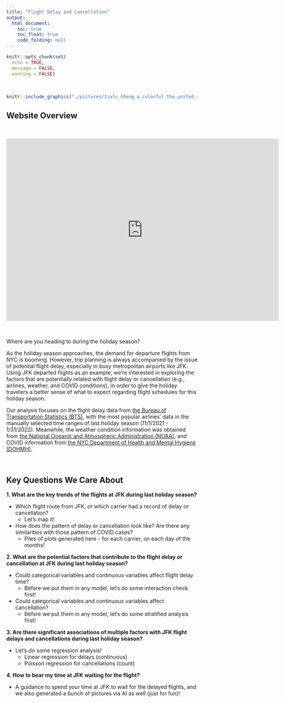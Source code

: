 ```yaml
---
title: "Flight Delay and Cancellation"
output: 
  html_document:
    toc: true
    toc_float: true
    code_folding: null
---
```


```r
knitr::opts_chunk$set(
  echo = TRUE,
  message = FALSE,
  warning = FALSE)
```

<style type="text/css">

h1.title {
  text-align: center;
}

</style>

&nbsp;

```r
knitr::include_graphics("./pictures/Jialu_Cheng_a_colorful_the_united_states_flight_route_map.png")
```

## Website Overview

<br>

<center><iframe width="718" height="480" src="https://www.youtube.com/embed/Bmqa8bQjW1g" frameborder="0" allow="accelerometer; autoplay; clipboard-write; encrypted-media; gyroscope; picture-in-picture" allowfullscreen ></iframe></center>

<br>

Where are you heading to during the holiday season? 

As the holiday season approaches, the demand for departure flights from NYC is booming. However, trip planning is always accompanied by the issue of potential flight delay, especially in busy metropolitan airports like JFK. Using JFK departed flights as an example, we’re interested in exploring the factors that are potentially related with flight delay or cancellation (e.g., airlines, weather, and COVID conditions), in order to give the holiday travelers a better sense of what to expect regarding flight schedules for this holiday season. 

Our analysis focuses on the flight delay data from [the Bureau of Transportation Statistics (BTS)](https://www.transtats.bts.gov/ONTIME/), with the most popular airlines’ data in the manually selected time ranges of last holiday season (11/1/2021 - 1/31/2022). Meanwhile, the weather condition information was obtained from [the National Oceanic and Atmospheric Administration (NOAA)](https://www.ncdc.noaa.gov/cdo-web/datatools/lcd), and COVID information from [the NYC Department of Health and Mental Hygiene (DOHMH)](https://data.cityofnewyork.us/Health/COVID-19-Daily-Counts-of-Cases-Hospitalizations-an/rc75-m7u3). 

&nbsp;

## Key Questions We Care About

**1. What are the key trends of the flights at JFK during last holiday season?**

  * Which flight route from JFK, or which carrier had a record of delay or cancellation? 
      *  Let's map it!
  * How does the pattern of delay or cancellation look like? Are there any similarities with those pattern of COVID cases? 
      *  Piles of plots generated here - for each carrier, on each day of the months!
  
  
**2. What are the potential factors that contribute to the flight delay or cancellation at JFK during last holiday season?**

  *  Could categorical variables and continuous variables affect flight delay time? 
      *  Before we put them in any model, let's do some interaction check first!
      
  *  Could categorical variables and continuous variables affect cancellation? 
      *  Before we put them in any model, let's do some stratified analysis first!


**3. Are there significant associations of multiple factors with JFK flight delays and cancellations during last holiday season?**

  *  Let's do some regression analysis! 
      *  Linear regression for delays (continuous) 
      *  Poisson regression for cancellations (count)


**4. How to bear my time at JFK waiting for the flight?**

  *  A guidance to spend your time at JFK to wait for the delayed flights, and we also generated a bunch of pictures via AI as well (just for fun)! 

<div class="tocify-extend-page" data-unique="tocify-extend-page" style="height: 0;"></div>
